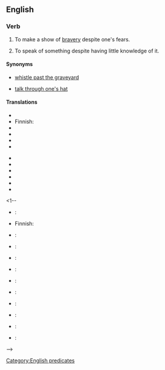 ==English==

===Verb===
{{infl|en|verb|head=to [[whistle]] in the [[dark]]}}

# {{idiom|US}} To make a show of [[bravery]] despite one's fears. 
# {{rfv-sense}} {{idiom|US}} To speak of something despite having little knowledge of it.

====Synonyms====
*{{sense|make a show of bravery}} [[whistle past the graveyard]]
*{{sense|speak of something without knowledge}} [[talk through one's hat]]

====Translations====
{{trans-top|make a show of bravery}}
*{{trreq|Arabic}}
*Finnish: {{t-|fi|vislailla}}
*{{trreq|French}}
*{{trreq|German}}
*{{trreq|Italian}}
*{{trreq|Japanese}}
{{trans-mid}}
*{{trreq|Korean}}
*{{trreq|Mandarin}}
*{{trreq|Polish}}
*{{trreq|Portuguese}}
*{{trreq|Russian}}
*{{trreq|Spanish}}
{{trans-bottom}}
<1--{{trans-top|speak without knowledge}}
*{{trreq|Arabic}}:
*Finnish: {{t-|fi|puhua läpiä päähänsä}}
*{{trreq|French}}:
*{{trreq|German}}:
*{{trreq|Italian}}:
*{{trreq|Japanese}}:
{{trans-mid}}
*{{trreq|Korean}}:
*{{trreq|Mandarin}}:
*{{trreq|Polish}}:
*{{trreq|Portuguese}}:
*{{trreq|Russian}}:
*{{trreq|Spanish}}:
{{trans-bottom}}-->

[[Category:English predicates]]